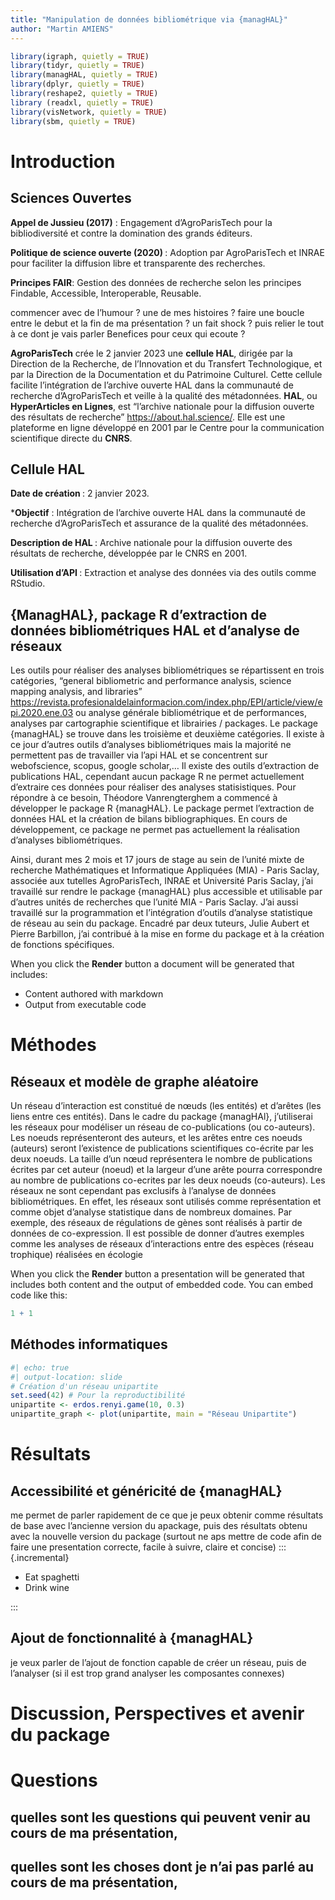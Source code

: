 ```yaml
---
title: "Manipulation de données bibliométrique via {managHAL}"
author: "Martin AMIENS"
---
```

```r
library(igraph, quietly = TRUE)
library(tidyr, quietly = TRUE)
library(managHAL, quietly = TRUE)
library(dplyr, quietly = TRUE)
library(reshape2, quietly = TRUE)
library (readxl, quietly = TRUE)
library(visNetwork, quietly = TRUE)
library(sbm, quietly = TRUE)
```

# Introduction

## Sciences Ouvertes

**Appel de Jussieu (2017)** : Engagement d'AgroParisTech pour la bibliodiversité et contre la domination des grands éditeurs.

**Politique de science ouverte (2020) **: Adoption par AgroParisTech et INRAE pour faciliter la diffusion libre et transparente des recherches.

**Principes FAIR**: Gestion des données de recherche selon les principes Findable, Accessible, Interoperable, Reusable.

::: {.notes}
commencer avec de l'humour ? une de mes histoires ? faire une boucle entre le debut et la fin de ma présentation ? un fait shock ? puis relier le tout à ce dont je vais parler 
Benefices pour ceux qui ecoute ?

**AgroParisTech** crée le 2 janvier 2023 une **cellule HAL**, dirigée par la Direction de la Recherche, de l’Innovation et du Transfert Technologique, et par la Direction de la Documentation et du Patrimoine Culturel. Cette cellule facilite l'intégration de l'archive ouverte HAL dans la communauté de recherche d'AgroParisTech et veille à la qualité des métadonnées. **HAL**, ou **HyperArticles en Lignes**, est "l’archive nationale pour la diffusion ouverte des résultats de recherche" <https://about.hal.science/>. Elle est une plateforme en ligne développé en 2001 par le Centre pour la communication scientifique directe du **CNRS**.
:::

## Cellule HAL

**Date de création **: 2 janvier 2023.

***Objectif** : Intégration de l'archive ouverte HAL dans la communauté de recherche d'AgroParisTech et assurance de la qualité des métadonnées.

**Description de HAL **: Archive nationale pour la diffusion ouverte des résultats de recherche, développée par le CNRS en 2001.

**Utilisation d'API **: Extraction et analyse des données via des outils comme RStudio.

## {ManagHAL}, package R d'extraction de données bibliométriques HAL et d'analyse de réseaux

::: {.notes}
Les outils pour réaliser des analyses bibliométriques se répartissent en trois catégories, "general bibliometric and performance analysis, science mapping analysis, and libraries" <https://revista.profesionaldelainformacion.com/index.php/EPI/article/view/epi.2020.ene.03> ou analyse générale bibliométrique et de performances, analyses par cartographie scientifique et librairies / packages. Le package {managHAL} se trouve dans les troisième et deuxième catégories. Il existe à ce jour d'autres outils d'analyses bibliométriques mais la majorité ne permettent pas de travailler via l'api HAL et se concentrent sur webofscience, scopus, google scholar,... Il existe des outils d’extraction de publications HAL, cependant aucun package R ne permet actuellement d'extraire ces données pour réaliser des analyses statisistiques. Pour répondre à ce besoin, Théodore Vanrengterghem a commencé à développer le package R {managHAL}. Le package permet l’extraction de données HAL et la création de bilans bibliographiques. En cours de développement, ce package ne permet pas actuellement la réalisation d'analyses bibliométriques.

Ainsi, durant mes 2 mois et 17 jours de stage au sein de l'unité mixte de recherche Mathématiques et Informatique Appliquées (MIA) - Paris Saclay, associée aux tutelles AgroParisTech, INRAE et Université Paris Saclay, j’ai travaillé sur rendre le package {managHAL} plus accessible et utilisable par d'autres unités de recherches que l'unité MIA - Paris Saclay. J'ai aussi travaillé sur la programmation et l’intégration d’outils d’analyse statistique de réseau au sein du package. Encadré par deux tuteurs, Julie Aubert et Pierre Barbillon, j’ai contribué à la mise en forme du package et à la création de fonctions spécifiques.
:::

When you click the **Render** button a document will be generated that includes:

-   Content authored with markdown
-   Output from executable code

# Méthodes

## Réseaux et modèle de graphe aléatoire
::: {.notes}
Un réseau d’interaction est constitué de nœuds (les entités) et d’arêtes (les liens entre ces entités). Dans le cadre du package {managHAl}, j'utiliserai les réseaux pour modéliser un réseau de co-publications (ou co-auteurs). Les noeuds représenteront des auteurs, et les arêtes entre ces noeuds (auteurs) seront l'existence de publications scientifiques co-écrite par les deux noeuds. La taille d'un nœud représentera le nombre de publications écrites par cet auteur (noeud) et la largeur d'une arête pourra correspondre au nombre de publications co-ecrites par les deux noeuds (co-auteurs). Les réseaux ne sont cependant pas exclusifs à l'analyse de données bibliométriques. En effet, les réseaux sont utilisés comme représentation et comme objet d'analyse statistique dans de nombreux domaines. Par exemple, des réseaux de régulations de gènes sont réalisés à partir de données de co-expression. Il est possible de donner d'autres exemples comme les analyses de réseaux d'interactions entre des espèces (réseau trophique) réalisées en écologie
:::

When you click the **Render** button a presentation will be generated that includes both content and the output of embedded code. You can embed code like this:

```r
1 + 1
```

## Méthodes informatiques




```r
#| echo: true
#| output-location: slide
# Création d'un réseau unipartite
set.seed(42) # Pour la reproductibilité 
unipartite <- erdos.renyi.game(10, 0.3)
unipartite_graph <- plot(unipartite, main = "Réseau Unipartite")
```




# Résultats 

## Accessibilité et généricité de {managHAL}

me permet de parler rapidement de ce que je peux obtenir comme résultats de base avec l'ancienne version du apackage, puis des résultats obtenu avec la nouvelle version du package (surtout ne aps mettre de code afin de faire une presentation correcte, facile à suivre, claire et concise)
::: {.incremental}

- Eat spaghetti
- Drink wine

:::

## Ajout de fonctionnalité à {managHAL}

je veux parler de l'ajout de fonction capable de créer un réseau, puis de l'analyser (si il est trop grand analyser les composantes connexes)

# Discussion, Perspectives et avenir du package

# Questions

## quelles sont les questions qui peuvent venir au cours de ma présentation,
## quelles sont les choses dont je n'ai pas parlé au cours de ma présentation,
